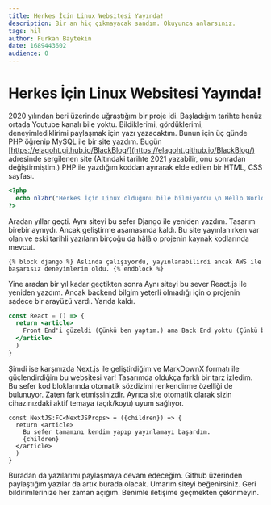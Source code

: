 ```yaml
---
title: Herkes İçin Linux Websitesi Yayında!
description: Bir an hiç çıkmayacak sandım. Okuyunca anlarsınız.
tags: hil
author: Furkan Baytekin
date: 1689443602
audience: 0
---
```


# Herkes İçin Linux Websitesi Yayında!

2020 yılından beri üzerinde uğraştığım bir proje idi. Başladığım tarihte henüz ortada Youtube kanalı bile yoktu. Bildiklerimi, gördüklerimi, deneyimlediklirimi paylaşmak için yazı yazacaktım. Bunun için üç günde PHP öğrenip MySQL ile bir site yazdım. Bugün [https://elagoht.github.io/BlackBlog/](https://elagoht.github.io/BlackBlog/) adresinde sergilenen site (Altındaki tarihte 2021 yazabilir, onu sonradan değiştirmiştim.) PHP ile yazdığım koddan ayırarak elde edilen bir HTML, CSS sayfası.

```php
<?php
  echo nl2br("Herkes İçin Linux olduğunu bile bilmiyordu \n Hello World dedi ama dediği ile kaldı.");
?>
```

Aradan yıllar geçti. Aynı siteyi bu sefer Django ile yeniden yazdım. Tasarım birebir aynıydı. Ancak geliştirme aşamasında kaldı. Bu site yayınlanırken var olan ve eski tarihli yazıların birçoğu da hâlâ o projenin kaynak kodlarında mevcut.

```django
{% block django %} Aslında çalışıyordu, yayınlanabilirdi ancak AWS ile başarısız deneyimlerim oldu. {% endblock %}
```

Yine aradan bir yıl kadar geçtikten sonra Aynı siteyi bu sever React.js ile yeniden yazdım. Ancak backend bilgim yeterli olmadığı için o projenin sadece bir arayüzü vardı. Yarıda kaldı.

```jsx
const React = () => {
  return <article>
    Front End'i güzeldi (Çünkü ben yaptım.) ama Back End yoktu (Çünkü ben yapmadım.)...
  </article>
  )
}
```

Şimdi ise karşınızda Next.js ile geliştirdiğim ve MarkDownX formatı ile güçlendirdiğim bu websitesi var! Tasarımda oldukça farklı bir tarz izledim. Bu sefer kod bloklarında otomatik sözdizimi renkendirme özelliği de bulunuyor. Zaten fark etmişsinizdir. Ayrıca site otomatik olarak sizin cihazınızdaki aktif temaya (açık/koyu) uyum sağlıyor.

```tsx
const NextJS:FC<NextJSProps> = ({children}) => {
  return <article>
    Bu sefer tamamını kendim yapıp yayınlamayı başardım.
    {children}
  </article>
  )
}
```

Buradan da yazılarımı paylaşmaya devam edeceğim. Github üzerinden paylaştığım yazılar da artık burada olacak. Umarım siteyi beğenirsiniz. Geri bildirimlerinize her zaman açığım. Benimle iletişime geçmekten çekinmeyin.